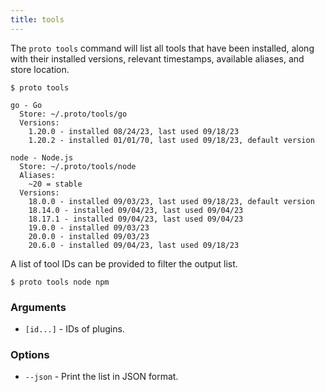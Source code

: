 ```yaml
---
title: tools
---
```


The `proto tools` command will list all tools that have been installed, along with their installed
versions, relevant timestamps, available aliases, and store location.

```
$ proto tools

go - Go
  Store: ~/.proto/tools/go
  Versions:
    1.20.0 - installed 08/24/23, last used 09/18/23
    1.20.2 - installed 01/01/70, last used 09/18/23, default version

node - Node.js
  Store: ~/.proto/tools/node
  Aliases:
    ~20 = stable
  Versions:
    18.0.0 - installed 09/03/23, last used 09/18/23, default version
    18.14.0 - installed 09/04/23, last used 09/04/23
    18.17.1 - installed 09/04/23, last used 09/04/23
    19.0.0 - installed 09/03/23
    20.0.0 - installed 09/03/23
    20.6.0 - installed 09/04/23, last used 09/18/23
```

A list of tool IDs can be provided to filter the output list.

```shell
$ proto tools node npm
```

### Arguments

- `[id...]` - IDs of plugins.

### Options

- `--json` - Print the list in JSON format.
